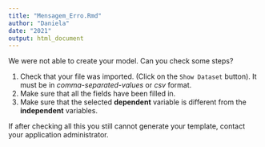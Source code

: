 ---
title: "Mensagem_Erro.Rmd"
author: "Daniela"
date: "2021"
output: html_document
---


We were not able to create your model. Can you check some steps?

1. Check that your file was imported. (Click on the `Show Dataset` button). It must be in *comma-separated-values* or *csv* format.
2. Make sure that all the fields have been filled in.
3. Make sure that the selected **dependent** variable is different from the **independent** variables.

If after checking all this you still cannot generate your template, contact your application administrator.


